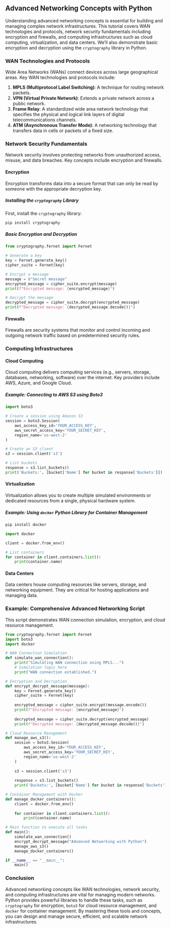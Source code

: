 ## Advanced Networking Concepts with Python

Understanding advanced networking concepts is essential for building and managing complex network infrastructures. This tutorial covers WAN technologies and protocols, network security fundamentals including encryption and firewalls, and computing infrastructures such as cloud computing, virtualization, and data centers. We'll also demonstrate basic encryption and decryption using the `cryptography` library in Python.

### WAN Technologies and Protocols

Wide Area Networks (WANs) connect devices across large geographical areas. Key WAN technologies and protocols include:

1. **MPLS (Multiprotocol Label Switching)**: A technique for routing network packets.
2. **VPN (Virtual Private Network)**: Extends a private network across a public network.
3. **Frame Relay**: A standardized wide area network technology that specifies the physical and logical link layers of digital telecommunications channels.
4. **ATM (Asynchronous Transfer Mode)**: A networking technology that transfers data in cells or packets of a fixed size.

### Network Security Fundamentals

Network security involves protecting networks from unauthorized access, misuse, and data breaches. Key concepts include encryption and firewalls.

#### Encryption

Encryption transforms data into a secure format that can only be read by someone with the appropriate decryption key.

##### Installing the `cryptography` Library

First, install the `cryptography` library:

```bash
pip install cryptography
```

##### Basic Encryption and Decryption

```python
from cryptography.fernet import Fernet

# Generate a key
key = Fernet.generate_key()
cipher_suite = Fernet(key)

# Encrypt a message
message = b"Secret message"
encrypted_message = cipher_suite.encrypt(message)
print(f"Encrypted message: {encrypted_message}")

# Decrypt the message
decrypted_message = cipher_suite.decrypt(encrypted_message)
print(f"Decrypted message: {decrypted_message.decode()}")
```

#### Firewalls

Firewalls are security systems that monitor and control incoming and outgoing network traffic based on predetermined security rules.

### Computing Infrastructures

#### Cloud Computing

Cloud computing delivers computing services (e.g., servers, storage, databases, networking, software) over the internet. Key providers include AWS, Azure, and Google Cloud.

##### Example: Connecting to AWS S3 using Boto3

```python
import boto3

# Create a session using Amazon S3
session = boto3.Session(
    aws_access_key_id='YOUR_ACCESS_KEY',
    aws_secret_access_key='YOUR_SECRET_KEY',
    region_name='us-west-2'
)

# Create an S3 client
s3 = session.client('s3')

# List buckets
response = s3.list_buckets()
print('Buckets:', [bucket['Name'] for bucket in response['Buckets']])
```

#### Virtualization

Virtualization allows you to create multiple simulated environments or dedicated resources from a single, physical hardware system.

##### Example: Using `docker` Python Library for Container Management

```bash
pip install docker
```

```python
import docker

client = docker.from_env()

# List containers
for container in client.containers.list():
    print(container.name)
```

#### Data Centers

Data centers house computing resources like servers, storage, and networking equipment. They are critical for hosting applications and managing data.

### Example: Comprehensive Advanced Networking Script

This script demonstrates WAN connection simulation, encryption, and cloud resource management.

```python
from cryptography.fernet import Fernet
import boto3
import docker

# WAN Connection Simulation
def simulate_wan_connection():
    print("Simulating WAN connection using MPLS...")
    # Simulation logic here
    print("WAN connection established.")

# Encryption and Decryption
def encrypt_decrypt_message(message):
    key = Fernet.generate_key()
    cipher_suite = Fernet(key)
    
    encrypted_message = cipher_suite.encrypt(message.encode())
    print(f"Encrypted message: {encrypted_message}")
    
    decrypted_message = cipher_suite.decrypt(encrypted_message)
    print(f"Decrypted message: {decrypted_message.decode()}")

# Cloud Resource Management
def manage_aws_s3():
    session = boto3.Session(
        aws_access_key_id='YOUR_ACCESS_KEY',
        aws_secret_access_key='YOUR_SECRET_KEY',
        region_name='us-west-2'
    )
    
    s3 = session.client('s3')
    
    response = s3.list_buckets()
    print('Buckets:', [bucket['Name'] for bucket in response['Buckets']])

# Container Management with Docker
def manage_docker_containers():
    client = docker.from_env()
    
    for container in client.containers.list():
        print(container.name)

# Main function to execute all tasks
def main():
    simulate_wan_connection()
    encrypt_decrypt_message("Advanced Networking with Python")
    manage_aws_s3()
    manage_docker_containers()

if __name__ == "__main__":
    main()
```

### Conclusion

Advanced networking concepts like WAN technologies, network security, and computing infrastructures are vital for managing modern networks. Python provides powerful libraries to handle these tasks, such as `cryptography` for encryption, `boto3` for cloud resource management, and `docker` for container management. By mastering these tools and concepts, you can design and manage secure, efficient, and scalable network infrastructures.
